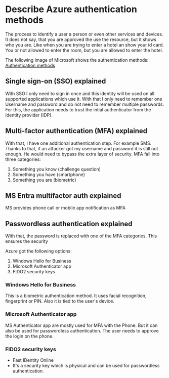 # Describe Azure authentication methods

The process to identify a user a person or even other services and devices.
It does not say, that you are approved the use the resource, but it shows who you are. Like when you are trying to enter a hotel an show your id card. You or not allowed to enter the room, but you are allowed to enter the hotel.

The following image of Microsoft shows the authentication methods:
[Authentication methods](https://learn.microsoft.com/en-us/training/wwl-azure/describe-azure-identity-access-security/media/passwordless-convenience-security-30321b4d.png)

## Single sign-on (SSO) explained

With SSO I only need to sign in once and this identity will be used on all supported applications which use it.
With that I only need to remember one Username and password and do not need to remember multiple passwords.
For this, the application needs to trust the intial authenticator from the Identity provider (IDP).

## Multi-factor authentication (MFA) explained

With that, I have one additional authentication step. For example SMS. Thanks to that, if an attacker got my username and password it is still not enough. He would need to bypass the extra layer of security.
MFA fall into three categories:

1. Something you know (challenge question)
2. Something you have (smartphone)
3. Something you are (biometric)

## MS Entra multifactor auth explained

MS provides phone call or mobile app notification as MFA

## Passwordless authentication explained

With that, the password is replaced with one of the MFA categories. This ensures the security

Azure got the following options:

1. Windows Hello for Business
2. Microsoft Authenticator app
3. FIDO2 security keys

### Windows Hello for Business

This is a biometric authentication method. It uses facial recognition, fingerprint or PIN. Also it is tied to the user's device.

### Microsoft Authenticator app

MS Authenticator app are mostly used for MFA with the Phone.
But it can also be used for passwordless authentication. The user needs to approve the login on the phone.

### FIDO2 security keys

- Fast IDentity Online
- It's a security key which is physical and can be used for passwordless authentication.
